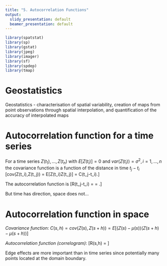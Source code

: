 ---
title: "5. Autocorrelation Functions"
output:
  slidy_presentation: default
  beamer_presentation: default
---

```{r, include = FALSE}
library(spatstat)
library(sp)
library(gstat)
library(jpeg)
library(imager)
library(sf)
library(spdep)
library(tmap)
```
# Geostatistics 

Geostatistics - characterisation of spatial variability, creation of maps from point observations through spatial interpolation, and quantification of the accuracy of interpolated maps



# Autocorrelation function for a time series 

For a time series $Z(t_1),...,Z(t_n)$ with $E[Z(t_i)] = 0$ and $var(Z(t_i)) = \sigma^2, i = 1,...,n$ the covariance function  is a function of the distance in time $t_j - t_i$ \[cov(Z(t_i),Z(t_j)) = E[Z(t_i)Z(t_j)] = C(t_j-t_i).\] 

The autocorrelation function is \[R(t_j-t_i) = \frac{cov(Z(t_i),Z(t_j))}{\sqrt{var(Z(t_i))var(Z(t_j))}} = \frac{C(t_j- t_i)}{C(0)}.\]

But time has direction, space does not... 

# Autocorrelation function in space

*Covariance function*: $C(s,h) = cov(Z(s),Z(s+h)) = E[(Z(s) - \mu(s))(Z(s+h) - \mu(s+h))]$

*Autocorrelation function (correlogram)*: \[R(s,h) = \frac{C(s,h)}{\sqrt{var(Z(s)) var(Z(s+h))}}\]

Edge effects are more important than in time series since potentially many points located at the domain boundary. 

